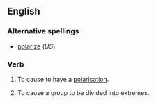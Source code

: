 ==English==

===Alternative spellings===
*[[polarize]] (''US'') 

===Verb===
{{en-verb|polaris|ing}}

# {{transitive}} To cause to have a [[polarisation]].
# {{transitive}} To cause a group to be divided into extremes.
